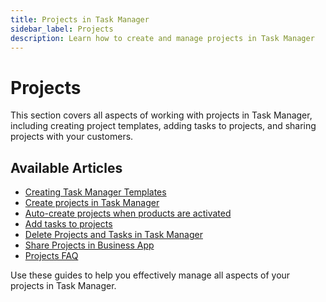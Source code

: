 ```yaml
---
title: Projects in Task Manager
sidebar_label: Projects
description: Learn how to create and manage projects in Task Manager
---
```


# Projects

This section covers all aspects of working with projects in Task Manager, including creating project templates, adding tasks to projects, and sharing projects with your customers.

## Available Articles

- [Creating Task Manager Templates](/fulfillment/open-task-manager/projects/creating-task-manager-templates)
- [Create projects in Task Manager](/fulfillment/open-task-manager/projects/create-projects-in-task-manager)
- [Auto-create projects when products are activated](/fulfillment/open-task-manager/projects/auto-create-projects)
- [Add tasks to projects](/fulfillment/open-task-manager/projects/add-tasks-to-projects)
- [Delete Projects and Tasks in Task Manager](/fulfillment/open-task-manager/projects/delete-projects-and-tasks-in-task-manager)
- [Share Projects in Business App](/fulfillment/open-task-manager/projects/share-projects-in-business-app)
- [Projects FAQ](/fulfillment/open-task-manager/projects/projects-faq)

Use these guides to help you effectively manage all aspects of your projects in Task Manager.